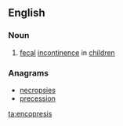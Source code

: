==English==

===Noun===
{{wikipedia}}
{{en-noun|-}}

# {{medicine}} [[fecal]] [[incontinence]] in [[children]]

===Anagrams===
* [[necropsies#English|necropsies]]
* [[precession#English|precession]]

[[ta:encopresis]]
